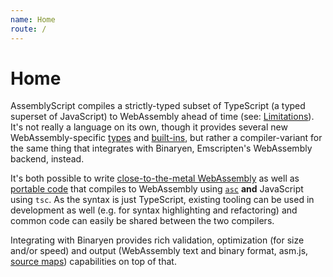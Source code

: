 ```yaml
---
name: Home
route: /
---
```


# Home


AssemblyScript compiles a strictly-typed subset of TypeScript (a typed superset of JavaScript) to WebAssembly ahead of time (see: [Limitations](./Limitations)). It's not really a language on its own, though it provides several new WebAssembly-specific [types](./Types) and [built-ins](./Built-in-functions), but rather a compiler-variant for the same thing that integrates with Binaryen, Emscripten's WebAssembly backend, instead.

It's both possible to write [close-to-the-metal WebAssembly](./WebAssembly-to-TypeScript-Cheat-Sheet) as well as [portable code](./Writing-portable-code) that compiles to WebAssembly using [`asc`](./Using-the-CLI) **and** JavaScript using `tsc`. As the syntax is just TypeScript, existing tooling can be used in development as well (e.g. for syntax highlighting and refactoring) and common code can easily be shared between the two compilers.

Integrating with Binaryen provides rich validation, optimization (for size and/or speed) and output (WebAssembly text and binary format, asm.js, [source maps](./Debugging#using-source-maps)) capabilities on top of that.
